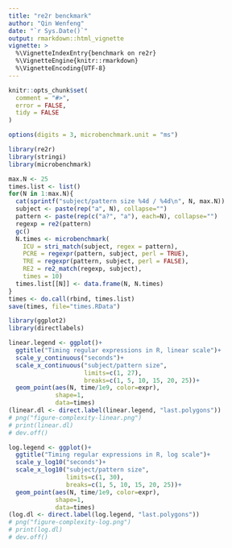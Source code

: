 ```yaml
---
title: "re2r benckmark"
author: "Qin Wenfeng"
date: "`r Sys.Date()`"
output: rmarkdown::html_vignette
vignette: >
  %\VignetteIndexEntry{benchmark on re2r}
  %\VignetteEngine{knitr::rmarkdown}
  %\VignetteEncoding{UTF-8}
---
```


```r
knitr::opts_chunk$set(
  comment = "#>",
  error = FALSE,
  tidy = FALSE
)

options(digits = 3, microbenchmark.unit = "ms")
```

```r
library(re2r)
library(stringi)
library(microbenchmark)

max.N <- 25
times.list <- list()
for(N in 1:max.N){
  cat(sprintf("subject/pattern size %4d / %4d\n", N, max.N))
  subject <- paste(rep("a", N), collapse="")
  pattern <- paste(rep(c("a?", "a"), each=N), collapse="")
  regexp = re2(pattern)
  gc()
  N.times <- microbenchmark(
    ICU = stri_match(subject, regex = pattern),
    PCRE = regexpr(pattern, subject, perl = TRUE),
    TRE = regexpr(pattern, subject, perl = FALSE),
    RE2 = re2_match(regexp, subject),
    times = 10)
  times.list[[N]] <- data.frame(N, N.times)
}
times <- do.call(rbind, times.list)
save(times, file="times.RData")

library(ggplot2)
library(directlabels)

linear.legend <- ggplot()+
  ggtitle("Timing regular expressions in R, linear scale")+
  scale_y_continuous("seconds")+
  scale_x_continuous("subject/pattern size",
                     limits=c(1, 27),
                     breaks=c(1, 5, 10, 15, 20, 25))+
  geom_point(aes(N, time/1e9, color=expr),
             shape=1,
             data=times)
(linear.dl <- direct.label(linear.legend, "last.polygons"))
# png("figure-complexity-linear.png")
# print(linear.dl)
# dev.off()

log.legend <- ggplot()+
  ggtitle("Timing regular expressions in R, log scale")+
  scale_y_log10("seconds")+
  scale_x_log10("subject/pattern size",
                limits=c(1, 30),
                breaks=c(1, 5, 10, 15, 20, 25))+
  geom_point(aes(N, time/1e9, color=expr),
             shape=1,
             data=times)
(log.dl <- direct.label(log.legend, "last.polygons"))
# png("figure-complexity-log.png")
# print(log.dl)
# dev.off()
```

